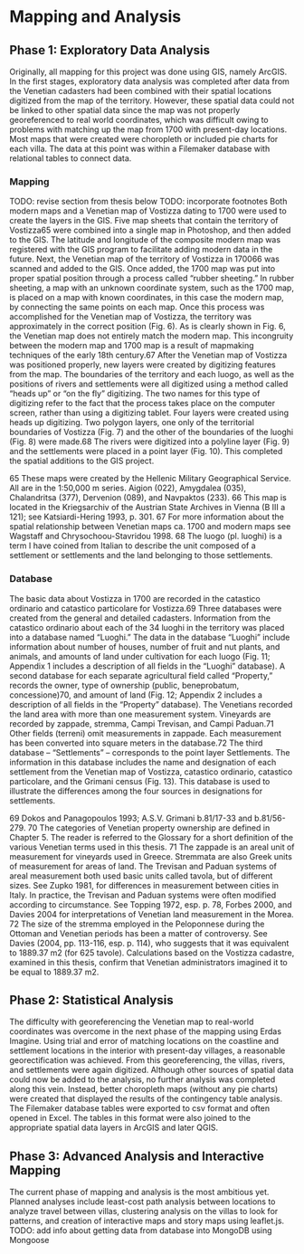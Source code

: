 # Mapping and Analysis {#mapping}


## Phase 1: Exploratory Data Analysis
Originally, all mapping for this project was done using GIS, namely ArcGIS. In the first stages, exploratory data analysis was completed after data from the Venetian cadasters had been combined with their spatial locations digitized from the map of the territory. However, these spatial data could not be linked to other spatial data since the map was not properly georeferenced to real world coordinates, which was difficult owing to problems with matching up the map from 1700 with present-day locations. Most maps that were created were choropleth or included pie charts for each villa. The data at this point was within a Filemaker database with relational tables to connect data.

### Mapping
TODO: revise section from thesis below
TODO: incorporate footnotes
Both modern maps and a Venetian map of Vostizza dating to 1700 were used to create the layers in the GIS. Five map sheets that contain the territory of Vostizza65 were combined into a single map in Photoshop, and then added to the GIS. The latitude and longitude of the composite modern map was registered with the GIS program to facilitate adding modern data in the future.
Next, the Venetian map of the territory of Vostizza in 170066 was scanned and added to the GIS. Once added, the 1700 map was put into proper spatial position through a process called “rubber sheeting.” In rubber sheeting, a map with an unknown coordinate system, such as the 1700 map, is placed on a map with known coordinates, in this case the modern map, by connecting the same points on each map. Once this process was accomplished for the Venetian map of Vostizza, the territory was approximately in the correct position (Fig. 6). As is clearly shown in Fig. 6, the Venetian map does not entirely match the modern map. This incongruity between the modern map and 1700 map is a result of mapmaking techniques of the early 18th century.67
After the Venetian map of Vostizza was positioned properly, new layers were created by digitizing features from the map. The boundaries of the territory and each luogo, as well as the positions of rivers and settlements were all digitized using a method called “heads up” or “on the fly” digitizing. The two names for this type of digitizing refer to the fact that the process takes place on the computer screen, rather than using a digitizing tablet. Four layers were created using heads up digitizing. Two polygon layers, one only of the territorial boundaries of Vostizza (Fig. 7) and the other of the boundaries of the luoghi (Fig. 8) were made.68 The rivers were digitized into a polyline layer (Fig. 9) and the settlements were placed in a point layer (Fig. 10). This completed the spatial additions to the GIS project.


65 These maps were created by the Hellenic Military Geographical Service. All are in the 1:50,000 m series. Aigion (022), Amygdalea (035), Chalandritsa (377), Dervenion (089), and Navpaktos (233).
66 This map is located in the Kriegsarchiv of the Austrian State Archives in Vienna (B III a 121); see Katsiardi-Hering 1993, p. 301.
67 For more information about the spatial relationship between Venetian maps ca. 1700 and modern maps see Wagstaff and Chrysochoou-Stavridou 1998.
68 The luogo (pl. luoghi) is a term I have coined from Italian to describe the unit composed of a settlement or settlements and the land belonging to those settlements.

### Database
The basic data about Vostizza in 1700 are recorded in the catastico ordinario and catastico particolare for Vostizza.69 Three databases were created from the general and detailed cadasters. Information from the catastico ordinario about each of the 34 luoghi in the territory was placed into a database named “Luoghi.” The data in the database “Luoghi” include information about number of houses, number of fruit and nut plants, and animals, and amounts of land under cultivation for each luogo (Fig. 11; Appendix 1 includes a description of all fields in the “Luoghi” database).
A second database for each separate agricultural field called “Property,” records the owner, type of ownership (public, beneprobatum, concessione)70, and amount of land (Fig. 12; Appendix 2 includes a description of all fields in the “Property” database). The Venetians recorded the land area with more than one measurement system. Vineyards are recorded by zappade, stremma, Campi Trevisan, and Campi Paduan.71 Other fields (terreni) omit measurements in zappade. Each measurement has been converted into square meters in the database.72
The third database – “Settlements” – corresponds to the point layer Settlements. The information in this database includes the name and designation of each settlement from the Venetian map of Vostizza, catastico ordinario, catastico particolare, and the Grimani census (Fig. 13). This database is used to illustrate the differences among the four sources in designations for settlements.


69 Dokos and Panagopoulos 1993; A.S.V. Grimani b.81/17-33 and b.81/56-279.
70 The categories of Venetian property ownership are defined in Chapter 5. The reader is referred to the Glossary for a short definition of the various Venetian terms used in this thesis.
71 The zappade is an areal unit of measurement for vineyards used in Greece. Stremmata are also Greek units of measurement for areas of land. The Trevisan and Paduan systems of areal measurement both used basic units called tavola, but of different sizes. See Zupko 1981, for differences in measurement between cities in Italy. In practice, the Trevisan and Paduan systems were often modified according to circumstance. See Topping 1972, esp. p. 78, Forbes 2000, and Davies 2004 for interpretations of Venetian land measurement in the Morea.
72 The size of the stremma employed in the Peloponnese during the Ottoman and Venetian periods has been a matter of controversy. See Davies (2004, pp. 113-116, esp. p. 114), who suggests that it was equivalent to 1889.37 m2 (for 625 tavole). Calculations based on the Vostizza cadastre, examined in this thesis, confirm that Venetian administrators imagined it to be equal to 1889.37 m2.



## Phase 2: Statistical Analysis
The difficulty with georeferencing the Venetian map to real-world coordinates was overcome in the next phase of the mapping using Erdas Imagine. Using trial and error of matching locations on the coastline and settlement locations in the interior with present-day villages, a reasonable georectification was achieved. From this georeferencing, the villas, rivers, and settlements were again digitized. Although other sources of spatial data could now be added to the analysis, no further analysis was completed along this vein. Instead, better choropleth maps (without any pie charts) were created that displayed the results of the contingency table analysis. The Filemaker database tables were exported to csv format and often opened in Excel. The tables in this format were also joined to the appropriate spatial data layers in ArcGIS and later QGIS.

## Phase 3: Advanced Analysis and Interactive Mapping
The current phase of mapping and analysis is the most ambitious yet. Planned analyses include least-cost path analysis between locations to analyze travel between villas, clustering analysis on the villas to look for patterns, and creation of interactive maps and story maps using leaflet.js.
TODO: add info about getting data from database into MongoDB using Mongoose
